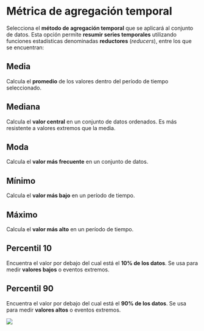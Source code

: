 # Métrica de agregación temporal {#agregacion-temporal}

Selecciona el **método de agregación temporal** que se aplicará al conjunto de datos. Esta opción permite **resumir series temporales** utilizando funciones estadísticas denominadas **reductores** (*reducers*), entre los que se encuentran:

## **Media** 

Calcula el **promedio** de los valores dentro del período de tiempo seleccionado.  

## **Mediana**

Calcula el **valor central** en un conjunto de datos ordenados. Es más resistente a valores extremos que la media.  

## **Moda** 

Calcula el **valor más frecuente** en un conjunto de datos.  

## **Mínimo**

Calcula el **valor más bajo** en un período de tiempo.  

## **Máximo** 

Calcula el **valor más alto** en un período de tiempo.  

## **Percentil 10** 

Encuentra el valor por debajo del cual está el **10% de los datos**. Se usa para medir **valores bajos** o eventos extremos.  

## **Percentil 90** 

Encuentra el valor por debajo del cual está el **90% de los datos**. Se usa para medir **valores altos** o eventos extremos.

![](assets/aggregationTime.png)
